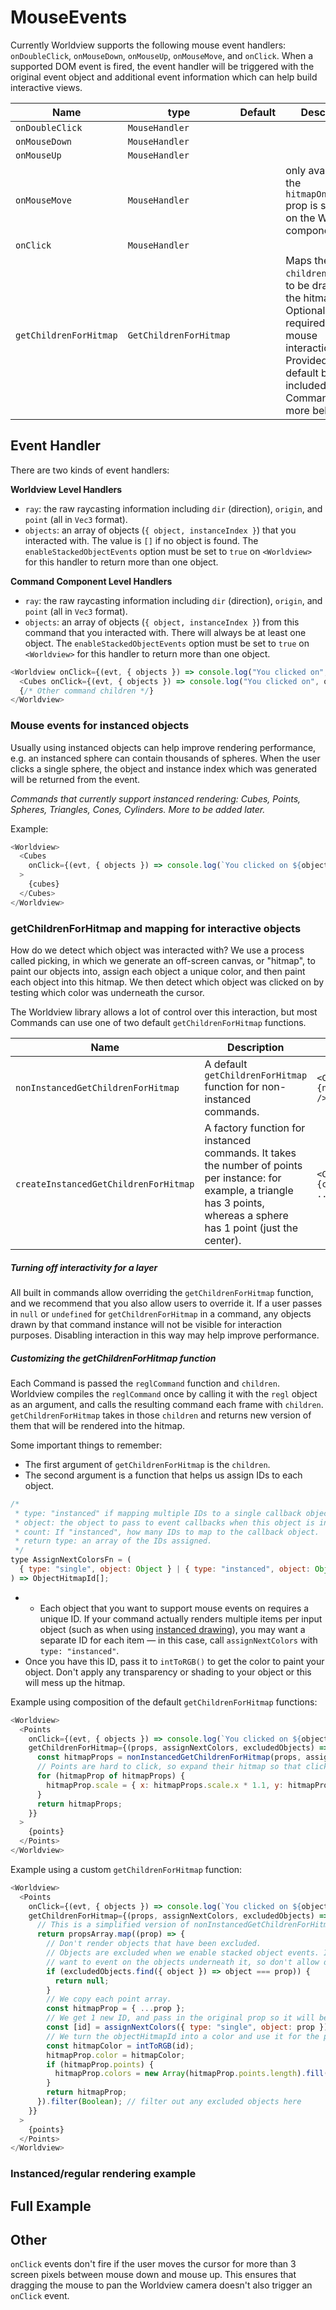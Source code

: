 
# MouseEvents

Currently Worldview supports the following mouse event handlers: `onDoubleClick`, `onMouseDown`, `onMouseUp`, `onMouseMove`, and `onClick`. When a supported DOM event is fired, the event handler will be triggered with the original event object and additional event information which can help build interactive views.

| Name            | type              | Default | Description                                                                                                                                                              |
| --------------- | ----------------- | ------- | ------------------------------------------------------------------------------------------------------------------------------------------------------------------------ |
| `onDoubleClick` | `MouseHandler`    |         |                                                                                                                                                                          |
| `onMouseDown`   | `MouseHandler`    |         |                                                                                                                                                                          |
| `onMouseUp`     | `MouseHandler`    |         |                                                                                                                                                                          |
| `onMouseMove`   | `MouseHandler`    |         | only available if the `hitmapOnMouseMove` prop is set to `true` on the Worldview component                                                                               |
| `onClick`       | `MouseHandler`    |         |                                                                                                                                                                          |
| `getChildrenForHitmap`     | `GetChildrenForHitmap` |         | Maps the `children` to props to be drawn on the hitmap. Optional, but required for any mouse interactions. Provided by default by all included Commands. See more below. |

## Event Handler

There are two kinds of event handlers:

**Worldview Level Handlers**

- `ray`: the raw raycasting information including `dir` (direction), `origin`, and `point` (all in `Vec3` format).
- `objects`: an array of objects (`{ object, instanceIndex }`) that you interacted with. The value is `[]` if no object is found. The `enableStackedObjectEvents` option must be set to `true` on `<Worldview>` for this handler to return more than one object.

**Command Component Level Handlers**

- `ray`: the raw raycasting information including `dir` (direction), `origin`, and `point` (all in `Vec3` format).
- `objects`: an array of objects (`{ object, instanceIndex }`) from this command that you interacted with. There will always be at least one object. The `enableStackedObjectEvents` option must be set to `true` on `<Worldview>` for this handler to return more than one object.


```js
<Worldview onClick={(evt, { objects }) => console.log("You clicked on", objects.length && objects[0].object.id)}>
  <Cubes onClick={(evt, { objects }) => console.log("You clicked on", objects[0].object.id)}>{cubes}</Cubes>
  {/* Other command children */}
</Worldview>
```

### Mouse events for instanced objects

Usually using instanced objects can help improve rendering performance, e.g. an instanced sphere can contain thousands of spheres. When the user clicks a single sphere, the object and instance index which was generated will be returned from the event.

_Commands that currently support instanced rendering: Cubes, Points, Spheres, Triangles, Cones, Cylinders. More to be added later._

Example:

```js
<Worldview>
  <Cubes
    onClick={(evt, { objects }) => console.log(`You clicked on ${objects[0].object.id} at index ${objects[0].instanceIndex}`)}
  >
    {cubes}
  </Cubes>
</Worldview>
```

### getChildrenForHitmap and mapping for interactive objects

How do we detect which object was interacted with? We use a process called picking, in which we generate an off-screen canvas, or "hitmap", to paint our objects into, assign each object a unique color, and then paint each object into this hitmap. We then detect which object was clicked on by testing which color was underneath the cursor.

The Worldview library allows a lot of control over this interaction, but most Commands can use one of two default `getChildrenForHitmap` functions.

| Name                       | Description                                                                                                                                                                  | Usage                                                                                |
| -------------------------- | ---------------------------------------------------------------------------------------------------------------------------------------------------------------------------- | ------------------------------------------------------------------------------------ |
| `nonInstancedGetChildrenForHitmap`    | A default `getChildrenForHitmap` function for non-instanced commands.                                                                                                                   | `<Command getChildrenForHitmap={nonInstancedGetChildrenForHitmap} ... />`                                  |
| `createInstancedGetChildrenForHitmap` | A factory function for instanced commands. It takes the number of points per instance: for example, a triangle has 3 points, whereas a sphere has 1 point (just the center). | `<Command getChildrenForHitmap={createInstancedGetChildrenForHitmap(1)} ... />` |

##### Turning off interactivity for a layer

All built in commands allow overriding the `getChildrenForHitmap` function, and we recommend that you also allow users to override it. If a user passes in `null` or `undefined` for `getChildrenForHitmap` in a command, any objects drawn by that command instance will not be visible for interaction purposes. Disabling interaction in this way may help improve performance.

##### Customizing the getChildrenForHitmap function

Each Command is passed the `reglCommand` function and `children`. Worldview compiles the `reglCommand` once by calling it with the `regl` object as an argument, and calls the resulting command each frame with `children`. `getChildrenForHitmap` takes in those `children` and returns new version of them that will be rendered into the hitmap.

Some important things to remember:
 * The first argument of `getChildrenForHitmap` is the `children`.
 * The second argument is a function that helps us assign IDs to each object.
```js
/*
 * type: "instanced" if mapping multiple IDs to a single callback object, "single" if 1:1.
 * object: the object to pass to event callbacks when this object is interacted with.
 * count: If "instanced", how many IDs to map to the callback object.
 * return type: an array of the IDs assigned.
 */
type AssignNextColorsFn = (
  { type: "single", object: Object } | { type: "instanced", object: Object, count: number }
) => ObjectHitmapId[];
```
 *  * Each object that you want to support mouse events on requires a unique ID. If your command actually renders multiple items per input object (such as when using [instanced drawing](https://github.com/regl-project/regl/blob/gh-pages/example/instance-triangle.js)), you may want a separate ID for each item — in this case, call `assignNextColors` with `type: "instanced"`.
 * Once you have this ID, pass it to `intToRGB()` to get the color to paint your object. Don't apply any transparency or shading to your object or this will mess up the hitmap.

Example using composition of the default `getChildrenForHitmap` functions:

```js
<Worldview>
  <Points
    onClick={(evt, { objects }) => console.log(`You clicked on ${objects[0].object.id}`)}
    getChildrenForHitmap={(props, assignNextColors, excludedObjects) => {
      const hitmapProps = nonInstancedGetChildrenForHitmap(props, assignNextColors, excludedObjects);
      // Points are hard to click, so expand their hitmap so that clicking slightly outside of a point still selects it.
      for (hitmapProp of hitmapProps) {
        hitmapProp.scale = { x: hitmapProps.scale.x * 1.1, y: hitmapProps.scale.y * 1.1, z: hitmapProps.scale.z * 1.1 };
      }
      return hitmapProps;
    }}
  >
    {points}
  </Points>
</Worldview>
```

Example using a custom `getChildrenForHitmap` function:

```js
<Worldview>
  <Points
    onClick={(evt, { objects }) => console.log(`You clicked on ${objects[0].object.id}`)}
    getChildrenForHitmap={(props, assignNextColors, excludedObjects) => {
      // This is a simplified version of nonInstancedGetChildrenForHitmap, for explanation purposes.
      return propsArray.map((prop) => {
        // Don't render objects that have been excluded.
        // Objects are excluded when we enable stacked object events. If this object has already been evented on, we
        // want to event on the objects underneath it, so don't allow drawing it.
        if (excludedObjects.find({ object }) => object === prop)) {
          return null;
        }
        // We copy each point array.
        const hitmapProp = { ...prop };
        // We get 1 new ID, and pass in the original prop so it will be the object passed to any event handlers.
        const [id] = assignNextColors({ type: "single", object: prop });
        // We turn the objectHitmapId into a color and use it for the points.
        const hitmapColor = intToRGB(id);
        hitmapProp.color = hitmapColor;
        if (hitmapProp.points) {
          hitmapProp.colors = new Array(hitmapProp.points.length).fill(hitmapColor);
        }
        return hitmapProp;
      }).filter(Boolean); // filter out any excluded objects here
    }}
  >
    {points}
  </Points>
</Worldview>
```

### Instanced/regular rendering example

<MouseEventsInstanced />

## Full Example

<MouseEvents />

## Other

`onClick` events don't fire if the user moves the cursor for more than 3 screen pixels between mouse down and mouse up. This ensures that dragging the mouse to pan the Worldview camera doesn't also trigger an `onClick` event.
